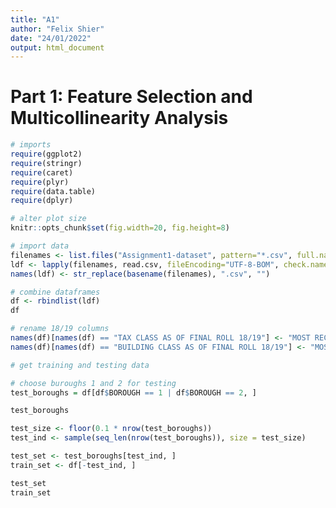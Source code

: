 ```yaml
---
title: "A1"
author: "Felix Shier"
date: "24/01/2022"
output: html_document
---
```


# Part 1: Feature Selection and Multicollinearity Analysis

```r
# imports
require(ggplot2)
require(stringr)
require(caret)
require(plyr)
require(data.table)
require(dplyr)
```
```r
# alter plot size
knitr::opts_chunk$set(fig.width=20, fig.height=8) 
```
```r
# import data
filenames <- list.files("Assignment1-dataset", pattern="*.csv", full.names = TRUE)
ldf <- lapply(filenames, read.csv, fileEncoding="UTF-8-BOM", check.names = FALSE)
names(ldf) <- str_replace(basename(filenames), ".csv", "")
```
```r
# combine dataframes
df <- rbindlist(ldf)
df
```
```r
# rename 18/19 columns
names(df)[names(df) == "TAX CLASS AS OF FINAL ROLL 18/19"] <- "MOST RECENT TAX CLASS"
names(df)[names(df) == "BUILDING CLASS AS OF FINAL ROLL 18/19"] <- "MOST RECENT BUILDING CLASS"
```
```r
# get training and testing data

# choose buroughs 1 and 2 for testing
test_boroughs = df[df$BOROUGH == 1 | df$BOROUGH == 2, ]

test_boroughs

test_size <- floor(0.1 * nrow(test_boroughs))
test_ind <- sample(seq_len(nrow(test_boroughs)), size = test_size)

test_set <- test_boroughs[test_ind, ]
train_set <- df[-test_ind, ]

test_set
train_set
```




